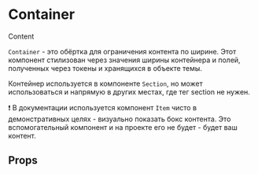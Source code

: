 
<Meta title="Components / Container" component={Container} />

# Container

<Preview>
    <Story name="Basic">
        <Container>
            <Item>Content</Item>
        </Container>
    </Story>
</Preview>

`Container` - это обёртка для ограничения контента по ширине. Этот компонент стилизован через значения ширины контейнера и полей, полученных через токены и хранящихся в объекте темы.

Контейнер используется в компоненте `Section`, но может использоваться и напрямую в других местах, где тег section не нужен.

❗️ В документации используется компонент `Item` чисто в демонстративных целях - визуально показать бокс контента. Это вспомогательный компонент и на проекте его не будет - будет ваш контент.

## Props

<Props of={Container} />
